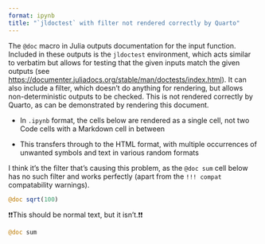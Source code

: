 ---
format: ipynb
title: "`jldoctest` with filter not rendered correctly by Quarto"
---

The `@doc` macro in Julia outputs documentation for the input function. Included in these outputs is the `jldoctest` environment, which acts similar to verbatim but allows for testing that the given inputs match the given outputs (see <https://documenter.juliadocs.org/stable/man/doctests/index.html>). It can also include a filter, which doesn't do anything for rendering, but allows non-deterministic outputs to be checked. This is not rendered correctly by Quarto, as can be demonstrated by rendering this document.

-   In `.ipynb` format, the cells below are rendered as a single cell, not two Code cells with a Markdown cell in between

-   This transfers through to the HTML format, with multiple occurrences of unwanted symbols and text in various random formats

I think it's the filter that's causing this problem, as the `@doc sum` cell below has no such filter and works perfectly (apart from the `!!! compat` compatability warnings).

```{julia}
@doc sqrt(100)
```

❗❗This should be normal text, but it isn't.❗❗

```{julia}
@doc sum
```